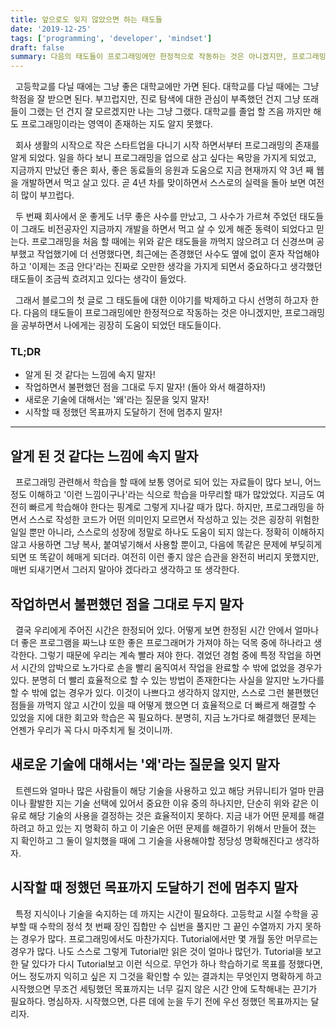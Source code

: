 ```yaml
---
title: 앞으로도 잊지 않았으면 하는 태도들
date: '2019-12-25'
tags: ['programming', 'developer', 'mindset']
draft: false
summary: 다음의 태도들이 프로그래밍에만 한정적으로 작동하는 것은 아니겠지만, 프로그래밍을 하면서 나에게는 굉장히 도움이 되었던 태도들이다. 그 태도들을 다시금 되새기기 위해서 이 글을 쓴다.
---
```


&nbsp; 고등학교를 다닐 때에는 그냥 좋은 대학교에만 가면 된다. 대학교를 다닐 때에는 그냥 학점을 잘 받으면 된다.
부끄럽지만, 진로 탐색에 대한 관심이 부족했던 건지 그냥 또래들이 그랬는 던 건지 잘 모르겠지만 나는 그냥 그랬다.
대학교를 졸업 할 즈음 까지만 해도 프로그래밍이라는 영역이 존재하는 지도 알지 못했다.

&nbsp; 회사 생활의 시작으로 작은 스타트업을 다니기 시작 하면서부터 프로그래밍의 존재를 알게 되었다.
일을 하다 보니 프로그래밍을 업으로 삼고 싶다는 욕망을 가지게 되었고, 지금까지 만났던 좋은 회사, 좋은 동료들의 응원과 도움으로
지금 현재까지 약 3년 째 웹을 개발하면서 먹고 살고 있다. 곧 4년 차를 맞이하면서 스스로의 실력을 돌아 보면 여전히 많이 부끄럽다.

&nbsp; 두 번째 회사에서 운 좋게도 너무 좋은 사수를 만났고, 그 사수가 가르쳐 주었던 태도들이 그래도 비전공자인
지금까지 개발을 하면서 먹고 살 수 있게 해준 동력이 되었다고 믿는다. 프로그래밍을 처음 할 때에는 위와 같은 태도들을
까먹지 않으려고 더 신경쓰며 공부했고 작업했기에 더 선명했다면, 최근에는 존경했던 사수도 옆에 없이 혼자 작업해야 하고
'이제는 조금 안다'라는 진짜로 오만한 생각을 가지게 되면서 중요하다고 생각했던 태도들이 조금씩 흐려지고 있다는 생각이 들었다.

&nbsp; 그래서 블로그의 첫 글로 그 태도들에 대한 이야기를 박제하고 다시 선명히 하고자 한다.
다음의 태도들이 프로그래밍에만 한정적으로 작동하는 것은 아니겠지만, 프로그래밍을 공부하면서 나에게는 굉장히 도움이 되었던 태도들이다.

### TL;DR

- 알게 된 것 같다는 느낌에 속지 말자!
- 작업하면서 불편했던 점을 그대로 두지 말자! (돌아 와서 해결하자!)
- 새로운 기술에 대해서는 '왜'라는 질문을 잊지 말자!
- 시작할 때 정했던 목표까지 도달하기 전에 멈추지 말자!

<hr />

## 알게 된 것 같다는 느낌에 속지 말자

&nbsp; 프로그래밍 관련해서 학습을 할 때에 보통 영어로 되어 있는 자료들이 많다 보니,
어느 정도 이해하고 '이런 느낌이구나'라는 식으로 학습을 마무리할 때가 많았었다. 지금도 여전히 빠르게 학습해야 한다는 핑계로 그렇게 지나갈 때가 많다.
하지만, 프로그래밍을 하면서 스스로 작성한 코드가 어떤 의미인지 모르면서 작성하고 있는 것은 굉장히 위험한 일일 뿐만 아니라,
스스로의 성장에 정말로 하나도 도움이 되지 않는다. 정확히 이해하지 않고 사용하면 그냥 복사, 붙여넣기해서 사용할 뿐이고,
다음에 똑같은 문제에 부딪히게 되면 또 똑같이 헤매게 되더라. 여전히 이런 좋지 않은 습관을 완전히 버리지 못했지만, 매번 되새기면서
그러지 말아야 겠다라고 생각하고 또 생각한다.

## 작업하면서 불편했던 점을 그대로 두지 말자

&nbsp; 결국 우리에게 주어진 시간은 한정되어 있다. 어떻게 보면 한정된 시간 안에서 얼마나 더 좋은 프로그램을 짜느냐 또한 좋은
프로그래머가 가져야 하는 덕목 중에 하나라고 생각한다. 그렇기 때문에 우리는 계속 빨라 져야 한다. 겪었던 경험 중에
특정 작업을 하면서 시간의 압박으로 노가다로 손을 빨리 움직여서 작업을 완료할 수 밖에 없었을 경우가 있다. 분명히 더 빨리 효율적으로
할 수 있는 방법이 존재한다는 사실을 알지만 노가다를 할 수 밖에 없는 경우가 있다. 이것이 나쁘다고 생각하지 않지만, 스스로 그런 불편했던 점들을
까먹지 않고 시간이 있을 때 어떻게 했으면 더 효율적으로 더 빠르게 해결할 수 있었을 지에 대한 회고와 학습은 꼭 필요하다. 분명히, 지금 노가다로
해결했던 문제는 언젠가 우리가 꼭 다시 마주치게 될 것이니까.

## 새로운 기술에 대해서는 '왜'라는 질문을 잊지 말자

&nbsp; 트렌드와 얼마나 많은 사람들이 해당 기술을 사용하고 있고 해당 커뮤니티가 얼마 만큼이나 활발한 지는 기술 선택에 있어서 중요한 이유 중의 하나지만,
단순히 위와 같은 이유로 해당 기술의 사용을 결정하는 것은 효율적이지 못하다. 지금 내가 어떤 문제를 해결하려고 하고 있는 지 명확히 하고
이 기술은 어떤 문제를 해결하기 위해서 만들어 졌는 지 확인하고 그 둘이 일치했을 때에 그 기술을 사용해야할 정당성 명확해진다고 생각하자.

## 시작할 때 정했던 목표까지 도달하기 전에 멈추지 말자

&nbsp; 특정 지식이나 기술을 숙지하는 데 까지는 시간이 필요하다. 고등학교 시절 수학을 공부할 때 수학의 정석 첫 번째 장인 집합만
수 십번을 풀지만 그 끝인 수열까지 가지 못하는 경우가 많다. 프로그래밍에서도 마찬가지다. Tutorial에서만 몇 개월 동안
머무르는 경우가 많다. 나도 스스로 그렇게 Tutorial만 읽은 것이 얼마나 많던가. Tutorial을 보고 한 달 있다가 다시 Tutorial보고 이런 식으로.
무언가 하나 학습하기로 목표를 정했다면, 어느 정도까지 익히고 싶은 지 그것을 확인할 수 있는 결과치는 무엇인지 명확하게 하고
시작했으면 무조건 세팅했던 목표까지는 너무 길지 않은 시간 안에 도착해내는 끈기가 필요하다. 명심하자. 시작했으면, 다른 데에 눈을 두기 전에 우선 정했던 목표까지는 달리자.

